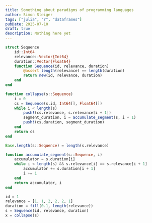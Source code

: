 ```yaml
---
title: Something about paradigms of programming languages
author: Simon Steiger
tags: ["julia", "r", "dataframes"]
pubDate: 2025-07-10
draft: true
description: Nothing here yet
---
```


```julia
struct Sequence
    id::Int64
    relevance::Vector{Int64}
    duration::Vector{Float64}
    function Sequence(id, relevance, duration)
        @assert length(relevance) == length(duration)
        return new(id, relevance, duration)
    end
end
```


```julia
function collapse(s::Sequence)
    i = 0
    cs = Sequence(s.id, Int64[], Float64[])
    while i < length(s)
        push!(cs.relevance, s.relevance[i + 1])
        segment_duration, i = accumulate_segment(s, i + 1)
        push!(cs.duration, segment_duration)
    end
    return cs
end
```

```julia
Base.length(s::Sequence) = length(s.relevance)
```

```julia
function accumulate_segment(s::Sequence, i)
    accumulator = s.duration[i]
    while i < length(s) && s.relevance[i] == s.relevance[i + 1]
        accumulator += s.duration[i + 1]
        i += 1
    end
    return accumulator, i
end
```

```julia
id = 1
relevance = [1, 1, 2, 2, 2, 1]
duration = fill(0.1, length(relevance))
s = Sequence(id, relevance, duration)
x = collapse(s)
```
